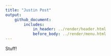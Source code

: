 ```yaml
---
title: "Justin Post"
output: 
    github_document:
        includes: 
            in_header: ../render/header.html
            before_body: ../render/menu.html
---
```


Stuff!
